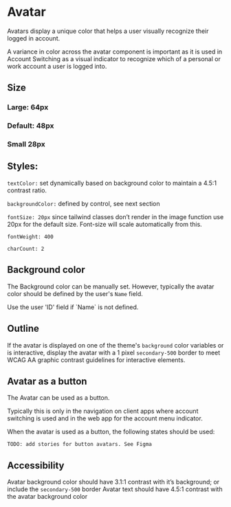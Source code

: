

<Meta of={stories} />

# Avatar

Avatars display a unique color that helps a user visually recognize their logged in account.

A variance in color across the avatar component is important as it is used in Account Switching as a
visual indicator to recognize which of a personal or work account a user is logged into.

## Size

### Large: 64px

<Story of of={stories.Large} />

### Default: 48px

<Story of of={stories.Default} />

### Small 28px

<Story of of={stories.Small} />

## Styles:

`textColor:` set dynamically based on background color to maintain a 4.5:1 contrast ratio.

`backgroundColor:` defined by control, see next section

`fontSize: 20px` since tailwind classes don’t render in the image function use 20px for the default
size. Font-size will scale automatically from this.

`fontWeight: 400`

`charCount: 2`

## Background color

The Background color can be manually set. However, typically the avatar color should be defined by
the user's `Name` field.

<Story of of={stories.ColorByText} />
Use the user 'ID' field if `Name` is not defined.
<Story of of={stories.ColorByID} />

## Outline

If the avatar is displayed on one of the theme's `background` color variables or is interactive,
display the avatar with a 1 pixel `secondary-500` border to meet WCAG AA graphic contrast guidelines
for interactive elements.

<Story of of={stories.Border} />

## Avatar as a button

The Avatar can be used as a button.

Typically this is only in the navigation on client apps where account switching is used and in the
web app for the account menu indicator.

When the avatar is used as a button, the following states should be used:

`TODO: add stories for button avatars. See Figma`

## Accessibility

Avatar background color should have 3.1:1 contrast with it’s background; or include the
`secondary-500` border Avatar text should have 4.5:1 contrast with the avatar background color
